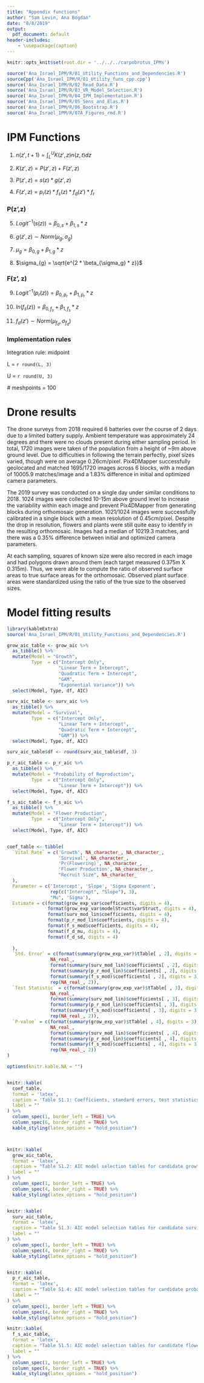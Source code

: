 ```yaml
---
title: "Appendix functions"
author: "Sam Levin, Ana Bogdan"
date: "8/8/2019"
output:
  pdf_document: default
header-includes:
    - \usepackage{caption}
---
```


\captionsetup[table]{labelformat=empty}  

```r

knitr::opts_knit$set(root.dir = '../../../carpobrotus_IPMs')

```

```r

source('Ana_Israel_IPM/R/01_Utility_Functions_and_Dependencies.R')
sourceCpp('Ana_Israel_IPM/R/01_Utility_funs_cpp.cpp')
source('Ana_Israel_IPM/R/02_Read_Data.R')
source('Ana_Israel_IPM/R/03_VR_Model_Selection.R')
source('Ana_Israel_IPM/R/04_IPM_Implementation.R')
source('Ana_Israel_IPM/R/05_Sens_and_Elas.R')
source('Ana_Israel_IPM/R/06_Bootstrap.R')
source('Ana_Israel_IPM/R/07A_Figures_rmd.R')

```

# IPM Functions

1. $n(z', t + 1) = \int_{L}^{U} K(z',z)n(z, t) dz$

2. $K(z', z) = P(z',z) + F(z', z)$

3. $P(z', z) = s(z) * g(z', z)$

4. $F(z',z)  = p_r(z) * f_s(z) * f_d(z') * f_r$

### P(z',z)

5. $Logit^{-1}(s(z)) = \beta_{0, s} + \beta_{1,s} * z$

6. $g(z',z) \sim Norm(\mu_g, \sigma_g)$

7. $\mu_g = \beta_{0, g} + \beta_{1,g} * z$

8. $\sigma_{g} = \sqrt{e^{2 * \beta_{\sigma_g} * z}}$

### F(z', z)

9. $Logit^{-1}(p_r(z)) = \beta_{0, p_r} + \beta_{1, p_r} * z$

10. $ln(f_s(z)) = \beta_{0, f_s} + \beta_{1, f_s} * z$

11. $f_d(z') \sim Norm(\mu_{f_d}, \sigma_{f_d})$

### Implementation rules

Integration rule: midpoint

L = `r round(L, 3)`

U = `r round(U, 3)`

*#* meshpoints = 100 


# Drone results

The drone surveys from 2018 required 6 batteries over the course of 2 days due to a limited battery supply. Ambient temperature was approximately 24 degrees and there were no clouds present during either sampling period. In total, 1720 images were taken of the population from a height of ~9m above ground level. Due to difficulties in following the terrain perfectly, pixel sizes varied, though were on average 0.26cm/pixel. Pix4DMapper successfully geolocated and matched 1695/1720 images across 6 blocks, with a median of 10005.9 matches/image and a 1.83% difference in initial and optimized camera parameters. 

The 2019 survey was conducted on a single day under similar conditions to 2018. 1024 images were collected 10-15m above ground level to increase the variability within each image and prevent Pix4DMapper from generating blocks during orthomosaic generation. 1021/1024 images were successfully calibrated in a single block with a mean resolution of 0.45cm/pixel. Despite the drop in resolution, flowers and plants were still quite easy to identify in the resulting orthomosaic. Images had a median of 10219.3 matches, and there was a 0.35% difference between initial and optimized camera parameters. 

At each sampling, squares of known size were also recored in each image and had polygons drawn around them (each target measured 0.375m X 0.315m). Thus, we were able to compute the ratio of observed surface areas to true surface areas for the orthomosaic. Observed plant surface areas were standardized using the ratio of the true size to the observed sizes.

# Model fitting results

```r
library(kableExtra)
source('Ana_Israel_IPM/R/01_Utility_Functions_and_Dependencies.R')

grow_aic_table <- grow_aic %>%
  as_tibble() %>%
  mutate(Model = "Growth",
         Type  = c("Intercept Only",
                   "Linear Term + Intercept",
                   "Quadratic Term + Intercept",
                   "GAM",
                   "Exponential Variance")) %>%
  select(Model, Type, df, AIC) 

surv_aic_table <- surv_aic %>%
  as_tibble() %>%
  mutate(Model = "Survival",
         Type  = c("Intercept Only",
                   "Linear Term + Intercept",
                   "Quadratic Term + Intercept",
                   "GAM")) %>%
  select(Model, Type, df, AIC) 

surv_aic_table$df <- round(surv_aic_table$df, 3)

p_r_aic_table <- p_r_aic %>%
  as_tibble() %>%
  mutate(Model = "Probability of Reproduction",
         Type  = c("Intercept Only",
                   "Linear Term + Intercept")) %>%
  select(Model, Type, df, AIC) 

f_s_aic_table <- f_s_aic %>%
  as_tibble() %>%
  mutate(Model = "Flower Production",
         Type  = c("Intercept Only",
                   "Linear Term + Intercept")) %>%
  select(Model, Type, df, AIC) 


coef_table <- tibble(
  `Vital Rate` = c('Growth', NA_character_, NA_character_,
                   'Survival', NA_character_,
                   'Pr(Flowering)', NA_character_,
                   'Flower Production', NA_character_,
                   "Recruit Size", NA_character_
  ),
  Parameter = c('Intercept', 'Slope', 'Sigma Exponent',
                rep(c("Intercept", "Slope"), 3),
                "Mu", 'Sigma'),
  Estimate = c(format(grow_exp_var$coefficients, digits = 4),
               format(grow_exp_var$modelStruct$varStruct, digits = 4),
               format(surv_mod_lin$coefficients, digits = 4),
               format(p_r_mod_lin$coefficients, digits = 4),
               format(f_s_mod$coefficients, digits = 4),
               format(f_d_mu, digits = 4),
               format(f_d_sd, digits = 4)
               
  ),
  `Std. Error` = c(format(summary(grow_exp_var)$tTable[ , 2], digits = 3),
                NA_real_,
                format(summary(surv_mod_lin)$coefficients[ , 2], digits = 3),
                format(summary(p_r_mod_lin)$coefficients[ , 2], digits = 3),
                format(summary(f_s_mod)$coefficients[ , 2], digits = 3),
                rep(NA_real_, 2)),
  `Test Statistic` = c(format(summary(grow_exp_var)$tTable[ , 3], digits = 3),
                NA_real_,
                format(summary(surv_mod_lin)$coefficients[ , 3], digits = 3),
                format(summary(p_r_mod_lin)$coefficients[ , 3], digits = 3),
                format(summary(f_s_mod)$coefficients[ , 3], digits = 3),
                rep(NA_real_, 2)),
  `P-value` = c(format(summary(grow_exp_var)$tTable[ , 4], digits = 3),
                NA_real_,
                format(summary(surv_mod_lin)$coefficients[ , 4], digits = 3),
                format(summary(p_r_mod_lin)$coefficients[ , 4], digits = 3),
                format(summary(f_s_mod)$coefficients[ , 4], digits = 3),
                rep(NA_real_, 2))
)

options(knitr.kable.NA = "")


knitr::kable(
  coef_table,
  format = 'latex',
  caption = 'Table S1.1: Coefficients, standard errors, test statistics, and p-values for each of the vital rate regression used in the IPM to generate point estimates of lambda, sensitivity, and elasticity functions.',
  label = ""
) %>%
  column_spec(1, border_left = TRUE) %>%
  column_spec(6, border_right = TRUE) %>%
  kable_styling(latex_options = "hold_position")



knitr::kable(
  grow_aic_table,
  format = 'latex',
  caption = "Table S1.2: AIC model selection tables for candidate growth models.",
  label = ""
) %>%
  column_spec(1, border_left = TRUE) %>%
  column_spec(4, border_right = TRUE) %>%
  kable_styling(latex_options = "hold_position")


knitr::kable(
  surv_aic_table,
  format = 'latex',
  caption = "Table S1.3: AIC model selection tables for candidate survival models.",
  label = ""
) %>%
  column_spec(1, border_left = TRUE) %>%
  column_spec(4, border_right = TRUE) %>%
  kable_styling(latex_options = "hold_position")


knitr::kable(
  p_r_aic_table,
  format = 'latex',
  caption = "Table S1.4: AIC model selection tables for candidate probability of flowering models.",
  label = ""
) %>%
  column_spec(1, border_left = TRUE) %>%
  column_spec(4, border_right = TRUE) %>%
  kable_styling(latex_options = "hold_position")

knitr::kable(
  f_s_aic_table,
  format = 'latex',
  caption = "Table S1.5: AIC model selection tables for candidate flower production models.",
  label = ""
) %>%
  column_spec(1, border_left = TRUE) %>%
  column_spec(4, border_right = TRUE) %>%
  kable_styling(latex_options = "hold_position")



```

